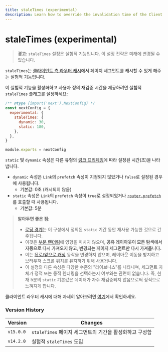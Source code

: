 ```yaml
---
title: staleTimes (experimental)
description: Learn how to override the invalidation time of the Client Router Cache.
---
```


# staleTimes (experimental)

> **경고**: `staleTimes` 설정은 실험적 기능입니다. 이 설정 전략은 미래에 변경될 수 있습니다.

`staleTimes`는 [클라이언트 측 라우터 캐시](/docs/app/building-your-application/caching#client-side-router-cache)에서 페이지 세그먼트를 캐시할 수 있게 해주는 실험적 기능입니다.

이 실험적 기능을 활성화하고 사용자 정의 재검증 시간을 제공하려면 실험적 `staleTimes` 플래그를 설정하세요:

```js filename="next.config.js"
/** @type {import('next').NextConfig} */
const nextConfig = {
  experimental: {
    staleTimes: {
      dynamic: 30,
      static: 180,
    },
  },
}

module.exports = nextConfig
```

`static` 및 `dynamic` 속성은 다른 유형의 [링크 프리페칭](/docs/app/api-reference/components/link#prefetch)에 따라 설정된 시간(초)을 나타냅니다.

- `dynamic` 속성은 `Link`의 `prefetch` 속성이 지정되지 않았거나 `false`로 설정된 경우에 사용됩니다.
  - 기본값: 0초 (캐시되지 않음)
- `static` 속성은 `Link`의 `prefetch` 속성이 `true`로 설정되었거나 [`router.prefetch`](/docs/app/building-your-application/caching#routerprefetch)를 호출할 때 사용됩니다.
  - 기본값: 5분

> **알아두면 좋은 점:**
>
> - [로딩 경계](/docs/app/api-reference/file-conventions/loading)는 이 구성에서 정의된 `static` 기간 동안 재사용 가능한 것으로 간주됩니다.
> - 이것은 [부분 렌더링](/docs/app/building-your-application/routing/linking-and-navigating#4-partial-rendering)에 영향을 미치지 않으며, **공유 레이아웃이 모든 탐색에서 자동으로 다시 가져오지 않고, 변경되는 페이지 세그먼트만 다시 가져옵니다.**
> - 이는 [뒤로/앞으로 캐싱](/docs/app/building-your-application/caching#client-side-router-cache) 동작을 변경하지 않으며, 레이아웃 이동을 방지하고 브라우저 스크롤 위치를 유지하기 위해 사용됩니다.
> - 이 설정의 다른 속성은 다양한 수준의 "라이브니스"를 나타내며, 세그먼트 자체가 정적 또는 동적 렌더링을 선택하는지 여부와는 관련이 없습니다. 즉, 현재 5분의 `static` 기본값은 데이터가 자주 재검증되지 않음으로써 정적으로 느껴지게 합니다.

클라이언트 라우터 캐시에 대해 자세히 알아보려면 [여기](/docs/app/building-your-application/caching#client-side-router-cache)에서 확인하세요.

### Version History

| Version   | Changes                                                 |
| --------- | ------------------------------------------------------- |
| `v15.0.0` | `staleTimes` 페이지 세그먼트의 기간을 활성화하고 구성함 |
| `v14.2.0` | 실험적 `staleTimes` 도입                                |
